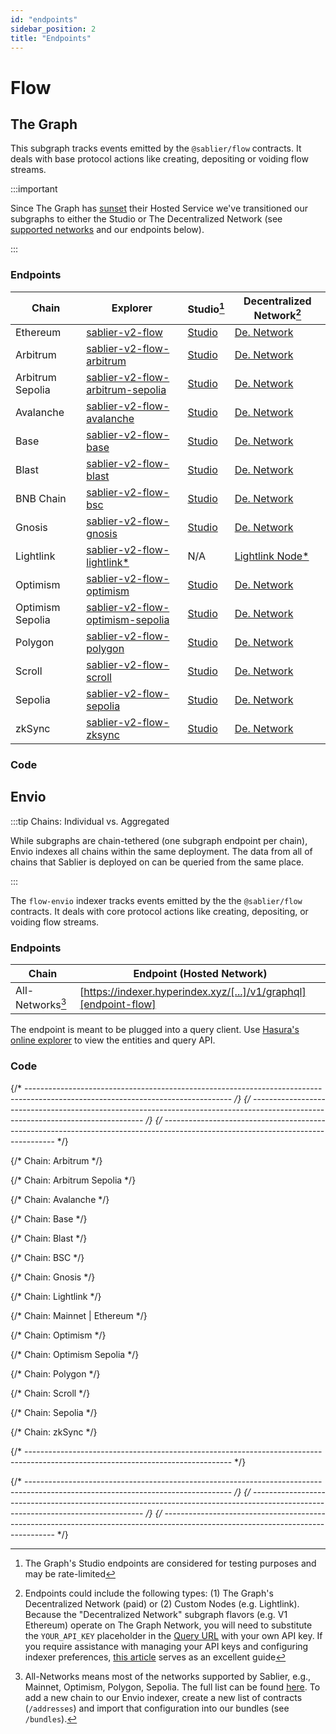 ```yaml
---
id: "endpoints"
sidebar_position: 2
title: "Endpoints"
---
```



# Flow

## The Graph

This subgraph tracks events emitted by the `@sablier/flow` contracts. It deals with base protocol actions like creating,
depositing or voiding flow streams.

:::important

Since The Graph has [sunset](https://thegraph.com/blog/sunsetting-hosted-service/) their Hosted Service we've
transitioned our subgraphs to either the Studio or The Decentralized Network (see
[supported networks](https://thegraph.com/docs/en/developing/supported-networks/) and our endpoints below).

:::

### Endpoints

| Chain            | Explorer                                                              | Studio[^2]                                | Decentralized Network[^1]                       |
| ---------------- | --------------------------------------------------------------------- | ----------------------------------------- | ----------------------------------------------- |
| Ethereum         | [sablier-v2-flow][v2-flow-explorer-ethereum]                          | [Studio][v2-flow-studio-ethereum]         | [De. Network][v2-flow-network-ethereum]         |
| Arbitrum         | [sablier-v2-flow-arbitrum][v2-flow-explorer-arbitrum]                 | [Studio][v2-flow-studio-arbitrum]         | [De. Network][v2-flow-network-arbitrum]         |
| Arbitrum Sepolia | [sablier-v2-flow-arbitrum-sepolia][v2-flow-explorer-arbitrum-sepolia] | [Studio][v2-flow-studio-arbitrum-sepolia] | [De. Network][v2-flow-network-arbitrum-sepolia] |
| Avalanche        | [sablier-v2-flow-avalanche][v2-flow-explorer-avalanche]               | [Studio][v2-flow-studio-avalanche]        | [De. Network][v2-flow-network-avalanche]        |
| Base             | [sablier-v2-flow-base][v2-flow-explorer-base]                         | [Studio][v2-flow-studio-base]             | [De. Network][v2-flow-network-base]             |
| Blast            | [sablier-v2-flow-blast][v2-flow-explorer-blast]                       | [Studio][v2-flow-studio-blast]            | [De. Network][v2-flow-network-blast]            |
| BNB Chain        | [sablier-v2-flow-bsc][v2-flow-explorer-bsc]                           | [Studio][v2-flow-studio-bsc]              | [De. Network][v2-flow-network-bsc]              |
| Gnosis           | [sablier-v2-flow-gnosis][v2-flow-explorer-gnosis]                     | [Studio][v2-flow-studio-gnosis]           | [De. Network][v2-flow-network-gnosis]           |
| Lightlink        | [sablier-v2-flow-lightlink\*][v2-flow-explorer-lightlink]             | N/A                                       | [Lightlink Node\*][v2-flow-custom-lightlink]    |
| Optimism         | [sablier-v2-flow-optimism][v2-flow-explorer-optimism]                 | [Studio][v2-flow-studio-optimism]         | [De. Network][v2-flow-network-optimism]         |
| Optimism Sepolia | [sablier-v2-flow-optimism-sepolia][v2-flow-explorer-optimism-sepolia] | [Studio][v2-flow-studio-optimism-sepolia] | [De. Network][v2-flow-network-optimism-sepolia] |
| Polygon          | [sablier-v2-flow-polygon][v2-flow-explorer-polygon]                   | [Studio][v2-flow-studio-polygon]          | [De. Network][v2-flow-network-polygon]          |
| Scroll           | [sablier-v2-flow-scroll][v2-flow-explorer-scroll]                     | [Studio][v2-flow-studio-scroll]           | [De. Network][v2-flow-network-scroll]           |
| Sepolia          | [sablier-v2-flow-sepolia][v2-flow-explorer-sepolia]                   | [Studio][v2-flow-studio-sepolia]          | [De. Network][v2-flow-network-sepolia]          |
| zkSync           | [sablier-v2-flow-zksync][v2-flow-explorer-zksync]                     | [Studio][v2-flow-studio-zksync]           | [De. Network][v2-flow-network-zksync]           |

### Code

<LinkPreview
  href="https://github.com/sablier-labs/subgraphs/tree/main/apps/flow"
  icon="github"
  subtitle="@sablier-labs/subgraphs - apps/flow"
  title="Sablier Subgraphs - Flow - The Graph"
/>

## Envio

:::tip Chains: Individual vs. Aggregated

While subgraphs are chain-tethered (one subgraph endpoint per chain), Envio indexes all chains within the same
deployment. The data from all of chains that Sablier is deployed on can be queried from the same place.

:::

The `flow-envio` indexer tracks events emitted by the the `@sablier/flow` contracts. It deals with core protocol actions
like creating, depositing, or voiding flow streams.

### Endpoints

| Chain            | Endpoint (Hosted Network)                                        |
| ---------------- | ---------------------------------------------------------------- |
| All-Networks[^3] | [https://indexer.hyperindex.xyz/[...]/v1/graphql][endpoint-flow] |

The endpoint is meant to be plugged into a query client. Use
[Hasura's online explorer](https://cloud.hasura.io/public/graphiql?) to view the entities and query API.

### Code

<LinkPreview
  href="https://github.com/sablier-labs/subgraphs/tree/main/apps/flow-envio"
  icon="github"
  subtitle="@sablier-labs/subgraphs - apps/flow-envio"
  title="Sablier Subgraphs - Flow - Envio"
/>

{/* --------------------------------------------------------------------------------------------------------------------------------- */}
{/* --------------------------------------------------------------------------------------------------------------------------------- */}
{/* --------------------------------------------------------------------------------------------------------------------------------- */}

{/* Chain: Arbitrum */}

[v2-flow-network-arbitrum]: https://gateway-arbitrum.network.thegraph.com/api/API_KEY/subgraphs/id/__INSERT_ID__
[v2-flow-explorer-arbitrum]: https://thegraph.com/explorer/subgraphs/__INSERT_ID__
[v2-flow-studio-arbitrum]: https://api.studio.thegraph.com/query/57079/sablier-v2-flow-arbitrum/version/latest

{/* Chain: Arbitrum Sepolia */}

[v2-flow-network-arbitrum-sepolia]: https://gateway-arbitrum.network.thegraph.com/api/API_KEY/subgraphs/id/__INSERT_ID__
[v2-flow-explorer-arbitrum-sepolia]: https://thegraph.com/explorer/subgraphs/__INSERT_ID__
[v2-flow-studio-arbitrum-sepolia]:
  https://api.studio.thegraph.com/query/57079/sablier-v2-flow-arbitrum-sepolia/version/latest

{/* Chain: Avalanche */}

[v2-flow-network-avalanche]: https://gateway-arbitrum.network.thegraph.com/api/API_KEY/subgraphs/id/__INSERT_ID__
[v2-flow-explorer-avalanche]: https://thegraph.com/explorer/subgraphs/__INSERT_ID__
[v2-flow-studio-avalanche]: https://api.studio.thegraph.com/query/57079/sablier-v2-flow-avalanche/version/latest

{/* Chain: Base */}

[v2-flow-network-base]: https://gateway-arbitrum.network.thegraph.com/api/API_KEY/subgraphs/id/__INSERT_ID__
[v2-flow-explorer-base]: https://thegraph.com/explorer/subgraphs/__INSERT_ID__
[v2-flow-studio-base]: https://api.studio.thegraph.com/query/57079/sablier-v2-flow-base/version/latest

{/* Chain: Blast */}

[v2-flow-network-blast]: https://gateway-arbitrum.network.thegraph.com/api/API_KEY/subgraphs/id/__INSERT_ID__
[v2-flow-explorer-blast]: https://thegraph.com/explorer/subgraphs/__INSERT_ID__
[v2-flow-studio-blast]: https://api.studio.thegraph.com/query/57079/sablier-v2-flow-blast/version/latest

{/* Chain: BSC */}

[v2-flow-network-bsc]: https://gateway-arbitrum.network.thegraph.com/api/API_KEY/subgraphs/id/__INSERT_ID__
[v2-flow-explorer-bsc]: https://thegraph.com/explorer/subgraphs/__INSERT_ID__
[v2-flow-studio-bsc]: https://api.studio.thegraph.com/query/57079/sablier-v2-flow-bsc/version/latest

{/* Chain: Gnosis */}

[v2-flow-network-gnosis]: https://gateway-arbitrum.network.thegraph.com/api/API_KEY/subgraphs/id/__INSERT_ID__
[v2-flow-explorer-gnosis]: https://thegraph.com/explorer/subgraphs/__INSERT_ID__
[v2-flow-studio-gnosis]: https://api.studio.thegraph.com/query/57079/sablier-v2-flow-gnosis/version/latest

{/* Chain: Lightlink */}

[v2-flow-explorer-lightlink]:
  https://graph.phoenix.lightlink.io/query/subgraphs/name/lightlink/sablier-v2-flow-lightlink/graphql
[v2-flow-custom-lightlink]: https://graph.phoenix.lightlink.io/query/subgraphs/name/lightlink/sablier-v2-flow-lightlink

{/* Chain: Mainnet | Ethereum */}

[v2-flow-explorer-ethereum]: https://thegraph.com/explorer/subgraphs/__INSERT_ID__
[v2-flow-studio-ethereum]: https://api.studio.thegraph.com/query/57079/sablier-v2-flow/version/latest
[v2-flow-network-ethereum]: https://gateway-arbitrum.network.thegraph.com/api/API_KEY/subgraphs/id/__INSERT_ID__

{/* Chain: Optimism */}

[v2-flow-network-optimism]: https://gateway-arbitrum.network.thegraph.com/api/API_KEY/subgraphs/id/__INSERT_ID__
[v2-flow-explorer-optimism]: https://thegraph.com/explorer/subgraphs/__INSERT_ID__
[v2-flow-studio-optimism]: https://api.studio.thegraph.com/query/57079/sablier-v2-flow-optimism/version/latest

{/* Chain: Optimism Sepolia */}

[v2-flow-network-optimism-sepolia]: https://gateway-arbitrum.network.thegraph.com/api/API_KEY/subgraphs/id/__INSERT_ID__
[v2-flow-explorer-optimism-sepolia]: https://thegraph.com/explorer/subgraphs/__INSERT_ID__
[v2-flow-studio-optimism-sepolia]:
  https://api.studio.thegraph.com/query/57079/sablier-v2-flow-optimism-sepolia/version/latest

{/* Chain: Polygon */}

[v2-flow-network-polygon]: https://gateway-arbitrum.network.thegraph.com/api/API_KEY/subgraphs/id/__INSERT_ID__
[v2-flow-explorer-polygon]: https://thegraph.com/explorer/subgraphs/__INSERT_ID__
[v2-flow-studio-polygon]: https://api.studio.thegraph.com/query/57079/sablier-v2-flow-polygon/version/latest

{/* Chain: Scroll */}

[v2-flow-network-scroll]: https://gateway-arbitrum.network.thegraph.com/api/API_KEY/subgraphs/id/__INSERT_ID__
[v2-flow-explorer-scroll]: https://thegraph.com/explorer/subgraphs/__INSERT_ID__
[v2-flow-studio-scroll]: https://api.studio.thegraph.com/query/57079/sablier-v2-flow-scroll/version/latest

{/* Chain: Sepolia */}

[v2-flow-network-sepolia]: https://gateway-arbitrum.network.thegraph.com/api/API_KEY/subgraphs/id/__INSERT_ID__
[v2-flow-explorer-sepolia]: https://thegraph.com/explorer/subgraphs/__INSERT_ID__
[v2-flow-studio-sepolia]: https://api.studio.thegraph.com/query/57079/sablier-v2-flow-sepolia/version/latest

{/* Chain: zkSync */}

[v2-flow-network-zksync]: https://gateway-arbitrum.network.thegraph.com/api/API_KEY/subgraphs/id/__INSERT_ID__
[v2-flow-explorer-zksync]: https://thegraph.com/explorer/subgraphs/__INSERT_ID__
[v2-flow-studio-zksync]: https://api.studio.thegraph.com/query/57079/sablier-v2-flow-zksync/version/latest

{/* --------------------------------------------------------------------------------------------------------------------------------- */}

[endpoint-flow]: https://indexer.hyperindex.xyz/3b4ea6b/v1/graphql

{/* --------------------------------------------------------------------------------------------------------------------------------- */}
{/* --------------------------------------------------------------------------------------------------------------------------------- */}
{/* --------------------------------------------------------------------------------------------------------------------------------- */}

[^1]:
    Endpoints could include the following types: (1) The Graph's Decentralized Network (paid) or (2) Custom Nodes (e.g.
    Lightlink). Because the "Decentralized Network" subgraph flavors (e.g. V1 Ethereum) operate on The Graph Network,
    you will need to substitute the `YOUR_API_KEY` placeholder in the
    [Query URL](https://thegraph.com/docs/en/deploying/subgraph-studio-faqs/#6-how-do-i-find-query-urls-for-subgraphs-if-im-not-the-developer-of-the-subgraph-i-want-to-use)
    with your own API key. If you require assistance with managing your API keys and configuring indexer preferences,
    [this article](https://thegraph.com/docs/en/studio/managing-api-keys/) serves as an excellent guide

[^2]: The Graph's Studio endpoints are considered for testing purposes and may be rate-limited

[^3]:
    All-Networks means most of the networks supported by Sablier, e.g., Mainnet, Optimism, Polygon, Sepolia. The full
    list can be found [here](https://github.com/sablier-labs/subgraphs/tree/main/packages/constants/src). To add a new
    chain to our Envio indexer, create a new list of contracts (`/addresses`) and import that configuration into our
    bundles (see `/bundles`).
